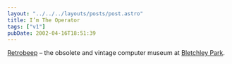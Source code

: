 ```yaml
---
layout: "../../../layouts/posts/post.astro"
title: I’m The Operator
tags: ["v1"]
pubDate: 2002-04-16T18:51:39
---
```


[Retrobeep][1] &#8211; the obsolete and vintage computer museum at [Bletchley Park][2].

[1]: http://www.retrobeep.com/
[2]: http://www.bletchleypark.org.uk/
